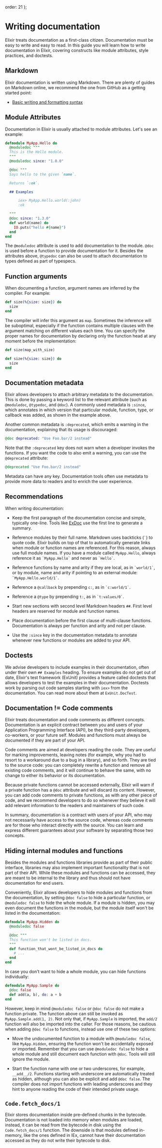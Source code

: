  order: 21
};

# Writing documentation

Elixir treats documentation as a first-class citizen. Documentation must be easy to write and easy to read. In this guide you will learn how to write documentation in Elixir, covering constructs like module attributes, style practices, and doctests.

## Markdown

Elixir documentation is written using Markdown. There are plenty of guides on Markdown online, we recommend the one from GitHub as a getting started point:

- [Basic writing and formatting syntax](https://help.github.com/articles/basic-writing-and-formatting-syntax/)

## Module Attributes

Documentation in Elixir is usually attached to module attributes. Let's see an example:

```elixir
defmodule MyApp.Hello do
  @moduledoc """
  This is the Hello module.
  """
  @moduledoc since: "1.0.0"

  @doc """
  Says hello to the given `name`.

  Returns `:ok`.

  ## Examples

      iex> MyApp.Hello.world(:john)
      :ok

  """
  @doc since: "1.3.0"
  def world(name) do
    IO.puts("hello #{name}")
  end
end
```

The `@moduledoc` attribute is used to add documentation to the module. `@doc` is used before a function to provide documentation for it. Besides the attributes above, `@typedoc` can also be used to attach documentation to types defined as part of typespecs.

## Function arguments

When documenting a function, argument names are inferred by the compiler. For example:

```elixir
def size(%{size: size}) do
  size
end
```

The compiler will infer this argument as `map`. Sometimes the inference will be suboptimal, especially if the function contains multiple clauses with the argument matching on different values each time. You can specify the proper names for documentation by declaring only the function head at any moment before the implementation:

```elixir
def size(map_with_size)

def size(%{size: size}) do
  size
end
```

## Documentation metadata

Elixir allows developers to attach arbitrary metadata to the documentation. This is done by passing a keyword list to the relevant attribute (such as `@moduledoc`, `@typedoc`, and `@doc`). A commonly used metadata is `:since`, which annotates in which version that particular module, function, type, or callback was added, as shown in the example above.

Another common metadata is `:deprecated`, which emits a warning in the documentation, explaining that its usage is discouraged:

```elixir
@doc deprecated: "Use Foo.bar/2 instead"
```

Note that the `:deprecated` key does not warn when a developer invokes the functions. If you want the code to also emit a warning, you can use the `@deprecated` attribute:

```elixir
@deprecated "Use Foo.bar/2 instead"
```

Metadata can have any key. Documentation tools often use metadata to provide more data to readers and to enrich the user experience.

## Recommendations

When writing documentation:

- Keep the first paragraph of the documentation concise and simple, typically one-line. Tools like [ExDoc](https://github.com/elixir-lang/ex_doc/) use the first line to generate a summary.

- Reference modules by their full name. Markdown uses backticks (`` ` ``) to quote code. Elixir builds on top of that to automatically generate links when module or function names are referenced. For this reason, always use full module names. If you have a module called `MyApp.Hello`, always reference it as `` `MyApp.Hello` `` and never as `` `Hello` ``.

- Reference functions by name and arity if they are local, as in `` `world/1` ``, or by module, name and arity if pointing to an external module: `` `MyApp.Hello.world/1` ``.

- Reference a `@callback` by prepending `c:`, as in `` `c:world/1` ``.

- Reference a `@type` by prepending `t:`, as in `` `t:values/0` ``.

- Start new sections with second level Markdown headers `##`. First level headers are reserved for module and function names.

- Place documentation before the first clause of multi-clause functions. Documentation is always per function and arity and not per clause.

- Use the `:since` key in the documentation metadata to annotate whenever new functions or modules are added to your API.

## Doctests

We advise developers to include examples in their documentation, often under their own `## Examples` heading. To ensure examples do not get out of date, Elixir's test framework (ExUnit) provides a feature called doctests that allows developers to test the examples in their documentation. Doctests work by parsing out code samples starting with `iex>` from the documentation. You can read more about them at `ExUnit.DocTest`.

## Documentation != Code comments

Elixir treats documentation and code comments as different concepts. Documentation is an explicit contract between you and users of your Application Programming Interface (API), be they third-party developers, co-workers, or your future self. Modules and functions must always be documented if they are part of your API.

Code comments are aimed at developers reading the code. They are useful for marking improvements, leaving notes (for example, why you had to resort to a workaround due to a bug in a library), and so forth. They are tied to the source code: you can completely rewrite a function and remove all existing code comments, and it will continue to behave the same, with no change to either its behavior or its documentation.

Because private functions cannot be accessed externally, Elixir will warn if a private function has a `@doc` attribute and will discard its content. However, you can add code comments to private functions, as with any other piece of code, and we recommend developers to do so whenever they believe it will add relevant information to the readers and maintainers of such code.

In summary, documentation is a contract with users of your API, who may not necessarily have access to the source code, whereas code comments are for those who interact directly with the source. You can learn and express different guarantees about your software by separating those two concepts.

## Hiding internal modules and functions

Besides the modules and functions libraries provide as part of their public interface, libraries may also implement important functionality that is not part of their API. While these modules and functions can be accessed, they are meant to be internal to the library and thus should not have documentation for end users.

Conveniently, Elixir allows developers to hide modules and functions from the documentation, by setting `@doc false` to hide a particular function, or `@moduledoc false` to hide the whole module. If a module is hidden, you may even document the functions in the module, but the module itself won't be listed in the documentation:

```elixir
defmodule MyApp.Hidden do
  @moduledoc false

  @doc """
  This function won't be listed in docs.
  """
  def function_that_wont_be_listed_in_docs do
    # ...
  end
end
```

In case you don't want to hide a whole module, you can hide functions individually:

```elixir
defmodule MyApp.Sample do
  @doc false
  def add(a, b), do: a + b
end
```

However, keep in mind `@moduledoc false` or `@doc false` do not make a function private. The function above can still be invoked as `MyApp.Sample.add(1, 2)`. Not only that, if `MyApp.Sample` is imported, the `add/2` function will also be imported into the caller. For those reasons, be cautious when adding `@doc false` to functions, instead use one of these two options:

- Move the undocumented function to a module with `@moduledoc false`, like `MyApp.Hidden`, ensuring the function won't be accidentally exposed or imported. Remember that you can use `@moduledoc false` to hide a whole module and still document each function with `@doc`. Tools will still ignore the module.

- Start the function name with one or two underscores, for example, `__add__/2`. Functions starting with underscore are automatically treated as hidden, although you can also be explicit and add `@doc false`. The compiler does not import functions with leading underscores and they hint to anyone reading the code of their intended private usage.

## `Code.fetch_docs/1`

Elixir stores documentation inside pre-defined chunks in the bytecode. Documentation is not loaded into memory when modules are loaded, instead, it can be read from the bytecode in disk using the `Code.fetch_docs/1` function. The downside is that modules defined in-memory, like the ones defined in IEx, cannot have their documentation accessed as they do not write their bytecode to disk.

